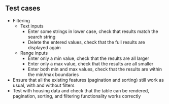 ## Test cases

- Filtering
  - Text inputs
    - Enter some strings in lower case, check that results match the search string
    - Delete the entered values, check that the full results are displayed again
  - Range inputs
    - Enter only a min value, check that the results are all larger
    - Enter only a max value, check that the results are all smaller
    - Enter both min and max values, check that the results are within the min/max boundaries
- Ensure that all the existing features (pagination and sorting) still work as usual, with and without filters
- Test with housing data and check that the table can be rendered, pagination, sorting, and filtering functionality works correctly
